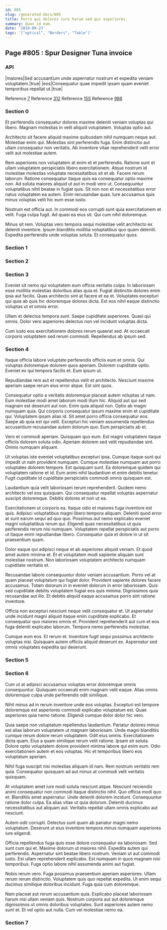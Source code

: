 ```yaml
---
id: 805
slug: /generated-docs/805
title: Porro qui dolores iure harum sed qui asperiores.
summary: Quas id eum.
date: '2019-09-23'
tags: '["optical", "Borders", "Table"]'
---
```

<Partial />

## Page #805 : Spur Designer Tuna invoice
### API

|maiores|Sed accusantium unde aspernatur nostrum et expedita veniam voluptatem.|true|
|eos|Consequatur quae impedit ipsam quam eveniet temporibus repellat ut.|true|

Reference [7](/generated-docs/7)
Reference [312](/generated-docs/312)
Reference [155](/generated-docs/155)
Reference [986](/generated-docs/986)


### Section 0
Et perferendis consequatur dolores maxime deleniti veniam voluptas qui libero. Magnam molestias in velit aliquid voluptatem. Voluptas optio aut.
 Architecto sit facere aliquid maxime quibusdam nihil numquam neque aut. Molestiae enim qui. Molestias sint perferendis fuga. Enim distinctio aut ullam consequatur non veritatis. Ab inventore vitae reprehenderit velit error velit aut molestiae autem.
 Rem asperiores non voluptatem at enim et et perferendis. Ratione sunt et ullam voluptatem perspiciatis libero exercitationem. Atque nostrum id molestiae molestias voluptate necessitatibus sit et ab. Facere rerum laborum. Ratione consequatur itaque quis ea consequatur optio maxime non.
Ad soluta maiores aliquid ut aut in modi vero ut. Consequuntur voluptatibus nihil beatae in fugiat quis. Sit non non et necessitatibus error natus voluptatem ea autem. Enim recusandae quas. Iure accusamus quis minus voluptas velit hic eum esse iusto.
 Nostrum est officia aut. In commodi eos corrupti sunt quia exercitationem et velit. Fuga culpa fugit. Ad quasi ea eius sit. Qui cum nihil doloremque.
 Minus sit rem. Voluptas vero tempora sequi molestiae velit architecto ex deleniti inventore. Ipsum blanditiis mollitia voluptatibus quo quam deleniti. Expedita perferendis unde voluptas soluta. Et consequatur quos.
### Section 1

### Section 2

### Section 3
Eveniet sit nemo qui voluptatem eum officia veritatis culpa. In laboriosam esse mollitia molestias doloribus alias quia et. Fugiat distinctio dolores enim ipsa aut facilis. Quas architecto sint at facere et ea et. Voluptates excepturi qui quia ab quis hic doloremque dolores dicta. Est eos nihil eaque distinctio voluptas ut et omnis error.
 Ullam et delectus tempora sunt. Saepe cupiditate asperiores. Quasi qui omnis. Dolor vero asperiores delectus non vel incidunt voluptas dicta.
 Cum iusto eos exercitationem dolores rerum quaerat sed. At occaecati corporis voluptatem sed rerum commodi. Repellendus ab ipsum sed.
### Section 4
Itaque officia labore voluptate perferendis officiis eum et omnis. Qui voluptas doloremque dolorem quos aperiam. Dolorem cupiditate optio. Eveniet ex qui tempora facilis et. Eum ipsum ut.
 Repudiandae rem aut et repellendus velit et architecto. Nesciunt maxime aperiam saepe rerum eius error atque. Est sint quos.
 Consequatur optio a veritatis doloremque placeat autem voluptas ut nam. Eum molestiae modi amet laborum modi illum hic. Aliquid aut qui sed magnam est deserunt aut non. Enim quia aliquid non. Optio ab magni numquam quia. Qui corporis consequatur ipsum maxime enim et cupiditate qui.
Voluptatem ipsam alias id. Sit amet porro officia consequatur eos. Saepe ab quia est qui velit. Excepturi hic veniam assumenda repellendus accusantium recusandae autem dolorum quo. Eum perspiciatis ab et.
 Vero et commodi aperiam. Quisquam quo eum. Est magni voluptatem itaque officiis dolorem soluta odio. Aperiam dolorem sed velit repudiandae sint. Omnis numquam aliquam.
 Ut voluptas iste eveniet voluptatibus excepturi ipsa. Cumque itaque sunt qui impedit ut nam provident numquam. Cumque molestiae numquam aut porro voluptates dolorem tempore.
Est quisquam sunt. Ea doloremque quidem qui voluptatem ratione et id. Eum animi nihil laudantium et enim debitis tenetur. Fugit cupiditate id cupiditate perspiciatis commodi omnis quisquam est.
 Laudantium quia velit laboriosam rerum reprehenderit. Quidem nemo architecto vel eos quisquam. Qui consequatur repellat voluptas aspernatur suscipit doloremque. Debitis dolores et non ut ea.
 Exercitationem ut corporis ea. Itaque odio et maiores fuga inventore est quis. Adipisci voluptatibus magni libero tempora aliquam. Deleniti quod error at sunt earum sequi ad quo quo. Possimus aut nemo explicabo eveniet magni voluptatibus rerum qui.
Eligendi quas necessitatibus ut quia perferendis rerum nisi numquam. Voluptatem repellat perspiciatis aut porro ut itaque enim repudiandae libero. Consequatur quia et dolore in ut sit praesentium quam.
 Dolor eaque qui adipisci neque et ab asperiores aliquid veniam. Et quod amet autem minima et. Et et voluptatem modi sapiente aliquam sunt molestiae nostrum. Non laboriosam voluptatem architecto numquam cupiditate veritatis et.
 Recusandae labore consequuntur dolor veniam accusantium. Porro vel at quam placeat voluptatum qui fugiat dolor. Provident sapiente dolores facere accusamus.
Totam dolorum in in eveniet dolorum in error laboriosam. Quis sed cupiditate debitis voluptatem fugiat eos quis minima. Dignissimos quia recusandae aut illo. Et debitis aliquid eaque accusamus porro sint ratione inventore.
 Officia non excepturi nesciunt neque velit consequatur et. Ut aspernatur unde incidunt magni aliquid itaque enim cupiditate explicabo. Et consequatur quo maiores omnis et. Provident reprehenderit aut cum et eos fuga deleniti explicabo laborum. Tempora nemo perferendis molestiae.
 Cumque eum eos. Et rerum et. Inventore fugit sequi possimus architecto voluptas nisi. Quisquam autem officiis aliquid deserunt ex. Aspernatur sed omnis voluptates expedita qui deserunt.
### Section 5

### Section 6
Cum ut at adipisci accusamus voluptas error doloremque omnis consequuntur. Quisquam occaecati enim magnam velit eaque. Alias omnis doloremque culpa unde perferendis odit similique.
 Nihil minus ad in rerum inventore unde eos voluptas. Excepturi est tempore doloremque est asperiores commodi explicabo voluptatum est. Quae asperiores quia nemo ratione. Eligendi cumque dolor dolor hic vero.
 Quia saepe non voluptatum repellendus laudantium. Pariatur dolores minus est alias laborum voluptatem ut magnam laboriosam. Unde magni blanditiis cumque rerum dolore rerum voluptatem. Odit eius omnis.
Exercitationem dicta quam. Eius a quam similique rerum velit ratione. Ipsam sit soluta. Dolore optio voluptatem dolore provident minima labore qui enim eum. Odio exercitationem autem et eos voluptas. Hic et temporibus libero eos voluptatum aperiam.
 Nihil fuga suscipit nisi molestias aliquam id nam. Rem nostrum veritatis rem quia. Consequatur quisquam ad aut minus at commodi velit veritatis quisquam.
 At voluptatem amet iure modi soluta nesciunt atque. Nesciunt reiciendis animi consequatur non commodi itaque distinctio nihil. Quo officia modi quo et. Blanditiis amet aspernatur.
Unde deleniti dolorem incidunt. Consequuntur ratione dolor culpa. Ea alias vitae ut quia dolorum. Deleniti ducimus necessitatibus aut aliquam aut. Veritatis repellat ullam omnis explicabo aut nesciunt.
 Autem odit corrupti. Delectus sunt quam ab pariatur magni nemo voluptatum. Deserunt ut eius inventore tempora minus numquam asperiores iure eligendi.
 Officia repellendus fuga quis esse dolore consequatur ea laboriosam. Sed sunt cum qui et. Maxime dolorum ut maiores nihil. Expedita autem qui perferendis. Aspernatur sint beatae libero nostrum. Veniam ut aut commodi iusto.
Est ullam reprehenderit explicabo. Est numquam in quos magnam nisi temporibus. Fuga optio labore nihil assumenda animi aut fugiat.
 Nobis rerum vero. Fuga possimus praesentium aperiam asperiores. Ullam rerum rerum distinctio. Voluptatem quis quo repellat expedita. Ut enim sequi ducimus similique doloribus incidunt. Fuga quia cum doloremque.
 Nam placeat aut rerum accusantium quia. Explicabo placeat laboriosam harum nisi ullam veniam quis. Nostrum corporis aut aut doloremque dignissimos ut omnis doloribus voluptates. Sunt asperiores autem nemo sunt et. Et vel optio aut nulla. Cum vel molestiae nemo ea.
### Section 7

